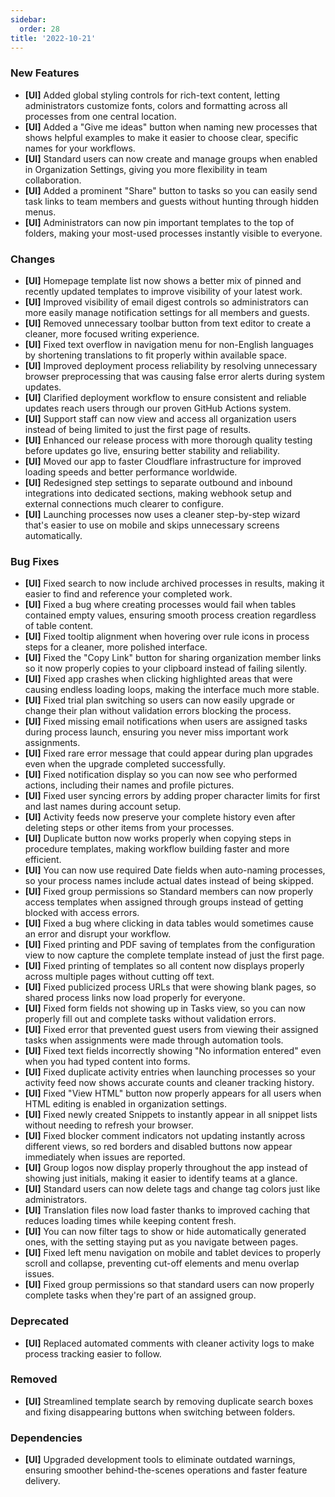 ```yaml
---
sidebar:
  order: 28
title: '2022-10-21'
---
```


### New Features

- **[UI]** Added global styling controls for rich-text content, letting administrators customize fonts, colors and formatting across all processes from one central location.
- **[UI]** Added a "Give me ideas" button when naming new processes that shows helpful examples to make it easier to choose clear, specific names for your workflows.
- **[UI]** Standard users can now create and manage groups when enabled in Organization Settings, giving you more flexibility in team collaboration.
- **[UI]** Added a prominent "Share" button to tasks so you can easily send task links to team members and guests without hunting through hidden menus.
- **[UI]** Administrators can now pin important templates to the top of folders, making your most-used processes instantly visible to everyone.

### Changes

- **[UI]** Homepage template list now shows a better mix of pinned and recently updated templates to improve visibility of your latest work.
- **[UI]** Improved visibility of email digest controls so administrators can more easily manage notification settings for all members and guests.
- **[UI]** Removed unnecessary toolbar button from text editor to create a cleaner, more focused writing experience.
- **[UI]** Fixed text overflow in navigation menu for non-English languages by shortening translations to fit properly within available space.
- **[UI]** Improved deployment process reliability by resolving unnecessary browser preprocessing that was causing false error alerts during system updates.
- **[UI]** Clarified deployment workflow to ensure consistent and reliable updates reach users through our proven GitHub Actions system.
- **[UI]** Support staff can now view and access all organization users instead of being limited to just the first page of results.
- **[UI]** Enhanced our release process with more thorough quality testing before updates go live, ensuring better stability and reliability.
- **[UI]** Moved our app to faster Cloudflare infrastructure for improved loading speeds and better performance worldwide.
- **[UI]** Redesigned step settings to separate outbound and inbound integrations into dedicated sections, making webhook setup and external connections much clearer to configure.
- **[UI]** Launching processes now uses a cleaner step-by-step wizard that's easier to use on mobile and skips unnecessary screens automatically.

### Bug Fixes

- **[UI]** Fixed search to now include archived processes in results, making it easier to find and reference your completed work.
- **[UI]** Fixed a bug where creating processes would fail when tables contained empty values, ensuring smooth process creation regardless of table content.
- **[UI]** Fixed tooltip alignment when hovering over rule icons in process steps for a cleaner, more polished interface.
- **[UI]** Fixed the "Copy Link" button for sharing organization member links so it now properly copies to your clipboard instead of failing silently.
- **[UI]** Fixed app crashes when clicking highlighted areas that were causing endless loading loops, making the interface much more stable.
- **[UI]** Fixed trial plan switching so users can now easily upgrade or change their plan without validation errors blocking the process.
- **[UI]** Fixed missing email notifications when users are assigned tasks during process launch, ensuring you never miss important work assignments.
- **[UI]** Fixed rare error message that could appear during plan upgrades even when the upgrade completed successfully.
- **[UI]** Fixed notification display so you can now see who performed actions, including their names and profile pictures.
- **[UI]** Fixed user syncing errors by adding proper character limits for first and last names during account setup.
- **[UI]** Activity feeds now preserve your complete history even after deleting steps or other items from your processes.
- **[UI]** Duplicate button now works properly when copying steps in procedure templates, making workflow building faster and more efficient.
- **[UI]** You can now use required Date fields when auto-naming processes, so your process names include actual dates instead of being skipped.
- **[UI]** Fixed group permissions so Standard members can now properly access templates when assigned through groups instead of getting blocked with access errors.
- **[UI]** Fixed a bug where clicking in data tables would sometimes cause an error and disrupt your workflow.
- **[UI]** Fixed printing and PDF saving of templates from the configuration view to now capture the complete template instead of just the first page.
- **[UI]** Fixed printing of templates so all content now displays properly across multiple pages without cutting off text.
- **[UI]** Fixed publicized process URLs that were showing blank pages, so shared process links now load properly for everyone.
- **[UI]** Fixed form fields not showing up in Tasks view, so you can now properly fill out and complete tasks without validation errors.
- **[UI]** Fixed error that prevented guest users from viewing their assigned tasks when assignments were made through automation tools.
- **[UI]** Fixed text fields incorrectly showing "No information entered" even when you had typed content into forms.
- **[UI]** Fixed duplicate activity entries when launching processes so your activity feed now shows accurate counts and cleaner tracking history.
- **[UI]** Fixed "View HTML" button now properly appears for all users when HTML editing is enabled in organization settings.
- **[UI]** Fixed newly created Snippets to instantly appear in all snippet lists without needing to refresh your browser.
- **[UI]** Fixed blocker comment indicators not updating instantly across different views, so red borders and disabled buttons now appear immediately when issues are reported.
- **[UI]** Group logos now display properly throughout the app instead of showing just initials, making it easier to identify teams at a glance.
- **[UI]** Standard users can now delete tags and change tag colors just like administrators.
- **[UI]** Translation files now load faster thanks to improved caching that reduces loading times while keeping content fresh.
- **[UI]** You can now filter tags to show or hide automatically generated ones, with the setting staying put as you navigate between pages.
- **[UI]** Fixed left menu navigation on mobile and tablet devices to properly scroll and collapse, preventing cut-off elements and menu overlap issues.
- **[UI]** Fixed group permissions so that standard users can now properly complete tasks when they're part of an assigned group.

### Deprecated

- **[UI]** Replaced automated comments with cleaner activity logs to make process tracking easier to follow.

### Removed

- **[UI]** Streamlined template search by removing duplicate search boxes and fixing disappearing buttons when switching between folders.

### Dependencies

- **[UI]** Upgraded development tools to eliminate outdated warnings, ensuring smoother behind-the-scenes operations and faster feature delivery.
